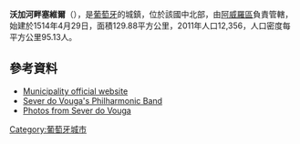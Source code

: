 '''沃加河畔塞維爾'''（{{lang-pt|Sever do Vouga}}），是[[葡萄牙|葡萄牙]]的城鎮，位於該國中北部，由[[阿威羅區|阿威羅區]]負責管轄，始建於1514年4月29日，面積129.88平方公里，2011年人口12,356，人口密度每平方公里95.13人。

{{Coord|40|44|N|8|22|W|display=title}}

==參考資料==
*[http://www.cm-sever.pt/ Municipality official website] {{Wayback|url=http://www.cm-sever.pt/ |date=20210126182441 }}
*[http://filarmonicaseverense.com/ Sever do Vouga's Philharmonic Band] {{Wayback|url=http://filarmonicaseverense.com/ |date=20210128045216 }}
*[http://www.flickr.com/photos/vitor107/sets/72157612061862329/ Photos from Sever do Vouga] {{Wayback|url=http://www.flickr.com/photos/vitor107/sets/72157612061862329/ |date=20140331002511 }}

{{Portugal-geo-stub}}
[[Category:葡萄牙城市|Category:葡萄牙城市]]